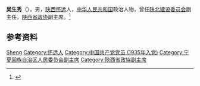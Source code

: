 '''吴生秀'''（{{bd|1910年||1985年}}），男，[[陕西|陕西]][[怀远|怀远]]人，[[中华人民共和国|中华人民共和国]]政治人物，曾任[[陕北建设委员会|陕北建设委员会]]副主任，[[陕西省政协|陕西省政协]]副主席。<ref>{{cite book|title=宁夏百科全书|author=《宁夏百科全书》编纂委员会编|publisher=宁夏人民出版社|year=1998|isbn=|location=|page=}}</ref>

== 参考资料 ==
{{reflist}}

{{中国人物小作品}}

{{Authority control}}
{{DEFAULTSORT:Wu吴}}
[[Category:吴姓|Sheng]]
[[Category:怀远人|Category:怀远人]]
[[Category:中国共产党党员_(1935年入党)|Category:中国共产党党员 (1935年入党)]]
[[Category:宁夏回族自治区人民委员会副主席|Category:宁夏回族自治区人民委员会副主席]]
[[Category:陝西省政協副主席|Category:陝西省政協副主席]]